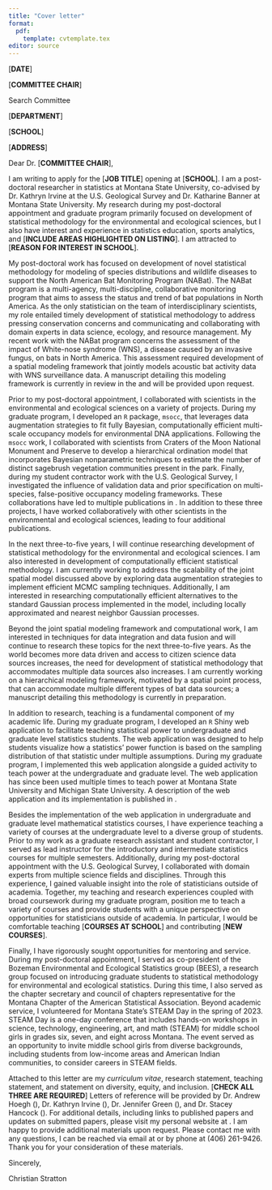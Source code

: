```yaml
---
title: "Cover letter"
format:
  pdf:
    template: cvtemplate.tex
editor: source
---
```


\begin{flushright}
Christian Stratton \\
2-214 Wilson Hall \\ 
P.O. Box 172400 \\
Bozeman, MT 59717-2400 \\
\href{mailto:christianstratton@montana.edu}{christianstratton@montana.edu} \\
\href{https://strattonch.github.io/christianstratton/}{https://strattonch.github.io/christianstratton/}\\
(406) 261-9426
\end{flushright}

\vspace*{2mm}

[**DATE**]

\vspace*{2mm}

[**COMMITTEE CHAIR**]

Search Committee 

[**DEPARTMENT**] 

[**SCHOOL**] 

[**ADDRESS**] 

\vspace*{2mm}

Dear Dr. [**COMMITTEE CHAIR**],

\vspace*{2mm}

I am writing to apply for the [**JOB TITLE**] opening at [**SCHOOL**]. I am a post-doctoral researcher in statistics at Montana State University, co-advised by Dr. Kathryn Irvine at the U.S. Geological Survey and Dr. Katharine Banner at Montana State University. My research during my post-doctoral appointment and graduate program primarily focused on development of statistical methodology for the environmental and ecological sciences, but I also have interest and experience in statistics education, sports analytics, and [**INCLUDE AREAS HIGHLIGHTED ON LISTING**]. I am attracted to [**REASON FOR INTEREST IN SCHOOL**].

\vspace*{2mm}

My post-doctoral work has focused on development of novel statistical methodology for modeling of species distributions and wildlife diseases to support the North American Bat Monitoring Program (NABat). The NABat program is a multi-agency, multi-discipline, collaborative monitoring program that aims to assess the status and trend of bat populations in North America. As the only statistician on the team of interdisciplinary scientists, my role entailed timely development of statistical methodology to address pressing conservation concerns and communicating and collaborating with domain experts in data science, ecology, and resource management. My recent work with the NABat program concerns the assessment of the impact of White-nose syndrome (WNS), a disease caused by an invasive fungus, on bats in North America. This assessment required development of a spatial modeling framework that jointly models acoustic bat activity data with WNS surveillance data. A manuscript detailing this modeling framework is currently in review in the \emph{Journal of Agricultural, Biological, and Environmental Statistics} and will be provided upon request.

\vspace*{2mm}

Prior to my post-doctoral appointment, I collaborated with scientists in the environmental and ecological sciences on a variety of projects. During my graduate program, I developed an `R` package, `msocc`, that leverages data augmentation strategies to fit fully Bayesian, computationally efficient multi-scale occupancy models for environmental DNA applications. Following the `msocc` work, I collaborated with scientists from Craters of the Moon National Monument and Preserve to develop a hierarchical ordination model that incorporates Bayesian nonparametric techniques to estimate the number of distinct sagebrush vegetation communities present in the park. Finally, during my student contractor work with the U.S. Geological Survey, I investigated the influence of validation data and prior specification on multi-species, false-positive occupancy modeling frameworks. These collaborations have led to multiple publications in \emph{Methods in Ecology and Evolution}. In addition to these three projects, I have worked collaboratively with other scientists in the environmental and ecological sciences, leading to four additional publications. 

\vspace*{2mm}

In the next three-to-five years, I will continue researching development of statistical methodology for the environmental and ecological sciences. I am also interested in development of computationally efficient statistical methodology. I am currently working to address the scalability of the joint spatial model discussed above by exploring data augmentation strategies to implement efficient MCMC sampling techniques. Additionally, I am interested in researching  computationally efficient alternatives to the standard Gaussian process implemented in the model, including locally approximated and nearest neighbor Gaussian processes. 

\vspace*{2mm}

Beyond the joint spatial modeling framework and computational work, I am interested in techniques for data integration and data fusion and will continue to research these topics for the next three-to-five years. As the world becomes more data driven and access to citizen science data sources increases, the need for development of statistical methodology that accommodates multiple data sources also increases. I am currently working on a hierarchical modeling framework, motivated by a spatial point process, that can accommodate multiple different types of bat data sources; a manuscript detailing this methodology is currently in preparation. 

\vspace*{2mm}

In addition to research, teaching is a fundamental component of my academic life. During my graduate program, I developed an `R` Shiny web application to facilitate teaching statistical power to undergraduate and graduate level statistics students. The web application was designed to help students visualize how a statistics' power function is based on the sampling distribution of that statistic under multiple assumptions. During my graduate program, I implemented this web application alongside a guided activity to teach power at the undergraduate and graduate level. The web application has since been used multiple times to teach power at Montana State University and Michigan State University. A description of the web application and its implementation is published in \emph{Technology Innovations in Statistics Education}. 

\vspace*{2mm}

Besides the implementation of the web application in undergraduate and graduate level mathematical statistics courses, I have experience teaching a variety of courses at the undergraduate level to a diverse group of students. Prior to my work as a graduate research assistant and student contractor, I served as lead instructor for the introductory and intermediate statistics courses for multiple semesters. Additionally, during my post-doctoral appointment with the U.S. Geological Survey, I collaborated with domain experts from multiple science fields and disciplines. Through this experience, I gained valuable insight into the role of statisticians outside of academia. Together, my teaching and research experiences coupled with broad coursework during my graduate program, position me to teach a variety of courses and provide students with a unique perspective on opportunities for statisticians outside of academia. In particular, I would be comfortable teaching [**COURSES AT SCHOOL**] and contributing [**NEW COURSES**]. 

\vspace*{2mm}

Finally, I have rigorously sought opportunities for mentoring and service. During my post-doctoral appointment, I served as co-president of the Bozeman Environmental and Ecological Statistics group (BEES), a research group focused on introducing graduate students to statistical methodology for environmental and ecological statistics. During this time, I also served as the chapter secretary and council of chapters representative for the Montana Chapter of the American Statistical Association. Beyond academic service, I volunteered for Montana State's STEAM Day in the spring of 2023. STEAM Day is a one-day conference that includes hands-on workshops in science, technology, engineering, art, and math (STEAM) for middle school girls in grades six, seven, and eight across Montana. The event served as an opportunity to invite middle school girls from diverse backgrounds, including students from low-income areas and American Indian communities, to consider careers in STEAM fields.

\vspace*{2mm}

Attached to this letter are my *curriculum vitae*, research statement, teaching statement, and statement on diversity, equity, and inclusion. [**CHECK ALL THREE ARE REQUIRED**] Letters of reference will be provided by Dr. Andrew Hoegh (\href{mailto:andrew.hoegh@montana.edu}{andrew.hoegh@montana.edu}), Dr. Kathryn Irvine (\href{mailto:kirvine@usgs.gov}{kirvine@usgs.gov}), Dr. Jennifer Green (\href{mailto:jg@msu.edu}{jg@msu.edu}), and Dr. Stacey Hancock (\href{mailto:stacey.hancock@montana.edu}{stacey.hancock@montana.edu}). For additional details, including links to published papers and updates on submitted papers, please visit my personal website at \href{https://strattonch.github.io/christianstratton/}{https://strattonch.github.io/christianstratton/}. I am happy to provide additional materials upon request. Please contact me with any questions, I can be reached via email at \href{mailto:christianstratton@montana.edu}{christianstratton@montana.edu} or by phone at (406) 261-9426. Thank you for your consideration of these materials. 

\vspace*{2mm}

Sincerely,

\vspace*{15mm}

Christian Stratton
